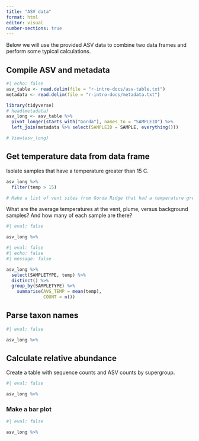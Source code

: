 ```yaml
---
title: "ASV data"
format: html
editor: visual
number-sections: true
---
```


Below we will use the provided ASV data to combine two data frames and perform some typical calculations.

## Compile ASV and metadata

```r
#| echo: false
asv_table <- read.delim(file = "r-intro-docs/asv-table.txt")
metadata <- read.delim(file = "r-intro-docs/metadata.txt")
```

```r
library(tidyverse)
# head(metadata)
asv_long <- asv_table %>%
  pivot_longer(starts_with("Gorda"), names_to = "SAMPLEID") %>% 
  left_join(metadata %>% select(SAMPLEID = SAMPLE, everything()))

# View(asv_long)
```

## Get temperature data from data frame

Isolate samples that have a temperature greater than 15 C.

```r
asv_long %>% 
  filter(temp > 15)

# Make a list of vent sites from Gorda Ridge that had a temperature greater than 15 C.
```

What are the average temperatures at the vent, plume, versus background samples? And how many of each sample are there?

```r
#| eval: false

asv_long %>% 
```

```r
#| eval: false
#| echo: false
#| message: false

asv_long %>% 
  select(SAMPLETYPE, temp) %>% 
  distinct() %>% 
  group_by(SAMPLETYPE) %>% 
    summarise(AVG_TEMP = mean(temp),
              COUNT = n())
```

## Parse taxon names

```r
#| eval: false

asv_long %>% 
```

## Calculate relative abundance

Create a table with sequence counts and ASV counts by supergroup.

```r
#| eval: false

asv_long %>% 
```

### Make a bar plot

```r
#| eval: false

asv_long %>% 
```
